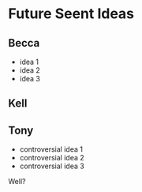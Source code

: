 # Future Seent Ideas

## Becca
- idea 1
- idea 2
- idea 3

## Kell

## Tony
- controversial idea 1
- controversial idea 2
- controversial idea 3

Well?